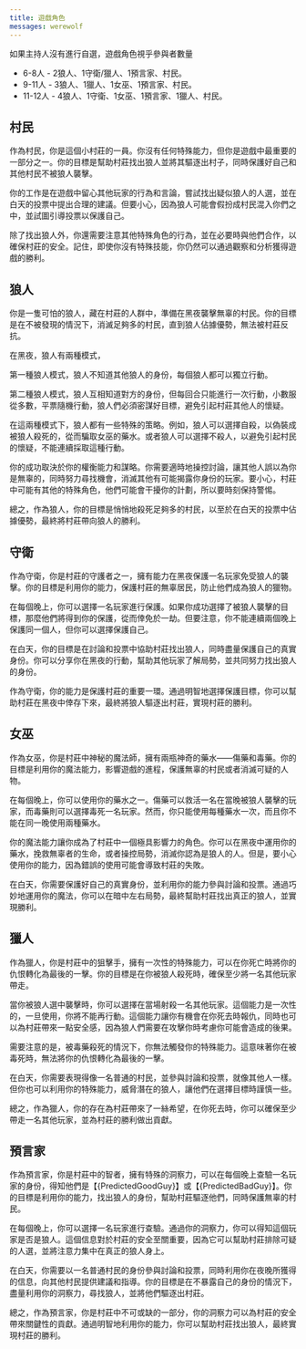 ```yaml
---
title: 遊戲角色
messages: werewolf
---
```


如果主持人沒有進行自選，遊戲角色視乎參與者數量

- 6-8人 - 2狼人、1守衛/獵人、1預言家、村民。
- 9-11人 - 3狼人、1獵人、1女巫、1預言家、村民。
- 11-12人 - 4狼人、1守衛、1女巫、1預言家、1獵人、村民。

## 村民

作為村民，你是這個小村莊的一員。你沒有任何特殊能力，但你是遊戲中最重要的一部分之一。你的目標是幫助村莊找出狼人並將其驅逐出村子，同時保護好自己和其他村民不被狼人襲擊。

你的工作是在遊戲中留心其他玩家的行為和言論，嘗試找出疑似狼人的人選，並在白天的投票中提出合理的建議。但要小心，因為狼人可能會假扮成村民混入你們之中，並試圖引導投票以保護自己。

除了找出狼人外，你還需要注意其他特殊角色的行為，並在必要時與他們合作，以確保村莊的安全。記住，即使你沒有特殊技能，你仍然可以通過觀察和分析獲得遊戲的勝利。

## 狼人

你是一隻可怕的狼人，藏在村莊的人群中，準備在黑夜襲擊無辜的村民。你的目標是在不被發現的情況下，消滅足夠多的村民，直到狼人佔據優勢，無法被村莊反抗。

在黑夜，狼人有兩種模式，

第一種狼人模式，狼人不知道其他狼人的身份，每個狼人都可以獨立行動。

第二種狼人模式，狼人互相知道對方的身份，但每回合只能進行一次行動，小數服從多數，平票隨機行動，狼人們必須密謀好目標，避免引起村莊其他人的懷疑。

在這兩種模式下，狼人都有一些特殊的策略。例如，狼人可以選擇自殺，以偽裝成被狼人殺死的，從而騙取女巫的藥水。或者狼人可以選擇不殺人，以避免引起村民的懷疑，不能連續採取這種行動。

你的成功取決於你的權衡能力和謀略。你需要適時地操控討論，讓其他人誤以為你是無辜的，同時努力尋找機會，消滅其他有可能揭露你身份的玩家。要小心，村莊中可能有其他的特殊角色，他們可能會干擾你的計劃，所以要時刻保持警惕。

總之，作為狼人，你的目標是悄悄地殺死足夠多的村民，以至於在白天的投票中佔據優勢，最終將村莊帶向狼人的勝利。

## 守衛

作為守衛，你是村莊的守護者之一，擁有能力在黑夜保護一名玩家免受狼人的襲擊。你的目標是利用你的能力，保護村莊的無辜居民，防止他們成為狼人的獵物。

在每個晚上，你可以選擇一名玩家進行保護。如果你成功選擇了被狼人襲擊的目標，那麼他們將得到你的保護，從而倖免於一劫。但要注意，你不能連續兩個晚上保護同一個人，但你可以選擇保護自己。

在白天，你的目標是在討論和投票中協助村莊找出狼人，同時盡量保護自己的真實身份。你可以分享你在黑夜的行動，幫助其他玩家了解局勢，並共同努力找出狼人的身份。

作為守衛，你的能力是保護村莊的重要一環。通過明智地選擇保護目標，你可以幫助村莊在黑夜中倖存下來，最終將狼人驅逐出村莊，實現村莊的勝利。

## 女巫

作為女巫，你是村莊中神秘的魔法師，擁有兩瓶神奇的藥水——傷藥和毒藥。你的目標是利用你的魔法能力，影響遊戲的進程，保護無辜的村民或者消滅可疑的人物。

在每個晚上，你可以使用你的藥水之一。傷藥可以救活一名在當晚被狼人襲擊的玩家，而毒藥則可以選擇毒死一名玩家。然而，你只能使用每種藥水一次，而且你不能在同一晚使用兩種藥水。

你的魔法能力讓你成為了村莊中一個極具影響力的角色。你可以在黑夜中運用你的藥水，挽救無辜者的生命，或者操控局勢，消滅你認為是狼人的人。但是，要小心使用你的能力，因為錯誤的使用可能會導致村莊的失敗。

在白天，你需要保護好自己的真實身份，並利用你的能力參與討論和投票。通過巧妙地運用你的魔法，你可以在暗中左右局勢，最終幫助村莊找出真正的狼人，並實現勝利。

## 獵人

作為獵人，你是村莊中的狙擊手，擁有一次性的特殊能力，可以在你死亡時將你的仇恨轉化為最後的一擊。你的目標是在你被狼人殺死時，確保至少將一名其他玩家帶走。

當你被狼人選中襲擊時，你可以選擇在當場射殺一名其他玩家。這個能力是一次性的，一旦使用，你將不能再行動。這個能力讓你有機會在你死去時報仇，同時也可以為村莊帶來一點安全感，因為狼人們需要在攻擊你時考慮你可能會造成的後果。

需要注意的是，被毒藥殺死的情況下，你無法觸發你的特殊能力。這意味著你在被毒死時，無法將你的仇恨轉化為最後的一擊。

在白天，你需要表現得像一名普通的村民，並參與討論和投票，就像其他人一樣。但你也可以利用你的特殊能力，威脅潛在的狼人，讓他們在選擇目標時謹慎一些。

總之，作為獵人，你的存在為村莊帶來了一絲希望，在你死去時，你可以確保至少帶走一名其他玩家，並為村莊的勝利做出貢獻。

## 預言家

作為預言家，你是村莊中的智者，擁有特殊的洞察力，可以在每個晚上查驗一名玩家的身份，得知他們是【{PredictedGoodGuy}】或【{PredictedBadGuy}】。你的目標是利用你的能力，找出狼人的身份，幫助村莊驅逐他們，同時保護無辜的村民。

在每個晚上，你可以選擇一名玩家進行查驗。通過你的洞察力，你可以得知這個玩家是否是狼人。這個信息對於村莊的安全至關重要，因為它可以幫助村莊排除可疑的人選，並將注意力集中在真正的狼人身上。

在白天，你需要以一名普通村民的身份參與討論和投票，同時利用你在夜晚所獲得的信息，向其他村民提供建議和指導。你的目標是在不暴露自己的身份的情況下，盡量利用你的洞察力，尋找狼人，並將他們驅逐出村莊。

總之，作為預言家，你是村莊中不可或缺的一部分，你的洞察力可以為村莊的安全帶來關鍵性的貢獻。通過明智地利用你的能力，你可以幫助村莊找出狼人，最終實現村莊的勝利。
